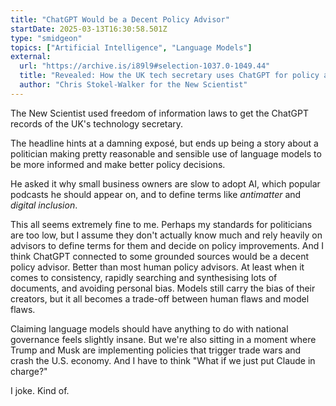 ```yaml
---
title: "ChatGPT Would be a Decent Policy Advisor"
startDate: 2025-03-13T16:30:58.501Z
type: "smidgeon"
topics: ["Artificial Intelligence", "Language Models"]
external:
  url: "https://archive.is/i89l9#selection-1037.0-1049.44"
  title: "Revealed: How the UK tech secretary uses ChatGPT for policy advice"
  author: "Chris Stokel-Walker for the New Scientist"
---
```


The New Scientist used freedom of information laws to get the ChatGPT records of the UK's technology secretary.

The headline hints at a damning exposé, but ends up being a story about a politician making pretty reasonable and sensible use of language models to be more informed and make better policy decisions.

He asked it why small business owners are slow to adopt AI, which popular podcasts he should appear on, and to define terms like _antimatter_ and _digital inclusion_.

This all seems extremely fine to me. Perhaps my standards for politicians are too low, but I assume they don't actually know much and rely heavily on advisors to define terms for them and decide on policy improvements. And I think ChatGPT connected to some grounded sources would be a decent policy advisor. Better than most human policy advisors. At least when it comes to consistency, rapidly searching and synthesising lots of documents, and avoiding personal bias. Models still carry the bias of their creators, but it all becomes a trade-off between human flaws and model flaws.

Claiming language models should have anything to do with national governance feels slightly insane. But we're also sitting in a moment where Trump and Musk are implementing policies that trigger trade wars and crash the U.S. economy. And I have to think "What if we just put Claude in charge?"

I joke. Kind of.
